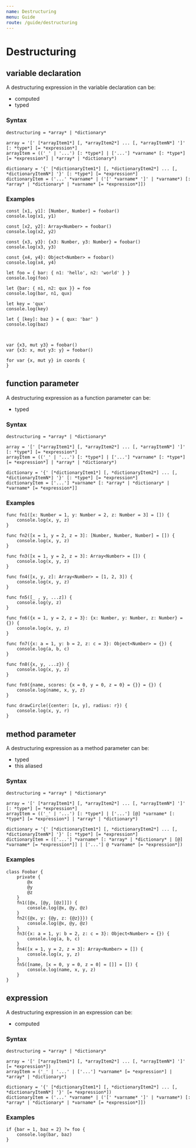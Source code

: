 ```yaml
---
name: Destructuring
menu: Guide
route: /guide/destructuring
---
```


# Destructuring

## variable declaration

A destructuring expression in the variable declaration can be:

- computed
- typed

### Syntax

```syntax
destructuring = *array* | *dictionary*

array = '[' [*arrayItem1*] [, *arrayItem2*] ... [, *arrayItemN*] ']' [: *type*] [= *expression*]
arrayItem = (('_' | '...') [: *type*] | ['...'] *varname* [: *type*] [= *expression*] | *array* | *dictionary*)

dictionary = '{' [*dictionaryItem1*] [, *dictionaryItem2*] ... [, *dictionaryItemN*] '}' [: *type*] [= *expression*]
dictionaryItem = ('...' *varname* | ('[' *varname* ']' | *varname*) [: *array* | *dictionary* | *varname* [= *expression*]])
```

### Examples

```kaoscript
const [x1, y1]: [Number, Number] = foobar()
console.log(x1, y1)

const [x2, y2]: Array<Number> = foobar()
console.log(x2, y2)

const {x3, y3}: {x3: Number, y3: Number} = foobar()
console.log(x3, y3)

const {x4, y4}: Object<Number> = foobar()
console.log(x4, y4)

let foo = { bar: { n1: 'hello', n2: 'world' } }
console.log(foo)

let {bar: { n1, n2: qux }} = foo
console.log(bar, n1, qux)

let key = 'qux'
console.log(key)

let { [key]: baz } = { qux: 'bar' }
console.log(baz)



var {x3, mut y3} = foobar()
var {x3: x, mut y3: y} = foobar()

for var {x, mut y} in coords {
}
```

## function parameter

A destructuring expression as a function parameter can be:

- typed

### Syntax

```syntax
destructuring = *array* | *dictionary*

array = '[' [*arrayItem1*] [, *arrayItem2*] ... [, *arrayItemN*] ']' [: *type*] [= *expression*]
arrayItem = (('_' | '...') [: *type*] | ['...'] *varname* [: *type*] [= *expression*] | *array* | *dictionary*)

dictionary = '{' [*dictionaryItem1*] [, *dictionaryItem2*] ... [, *dictionaryItemN*] '}' [: *type*] [= *expression*]
dictionaryItem = ['...'] *varname* [: *array* | *dictionary* | *varname* [= *expression*]]
```

### Examples

```kaoscript
func fn1([x: Number = 1, y: Number = 2, z: Number = 3] = []) {
	console.log(x, y, z)
}

func fn2([x = 1, y = 2, z = 3]: [Number, Number, Number] = []) {
	console.log(x, y, z)
}

func fn3([x = 1, y = 2, z = 3]: Array<Number> = []) {
	console.log(x, y, z)
}

func fn4([x, y, z]: Array<Number> = [1, 2, 3]) {
	console.log(x, y, z)
}

func fn5([_ , y, ...z]) {
	console.log(y, z)
}

func fn6({x = 1, y = 2, z = 3}: {x: Number, y: Number, z: Number} = {}) {
	console.log(x, y, z)
}

func fn7({x: a = 1, y: b = 2, z: c = 3}: Object<Number> = {}) {
	console.log(a, b, c)
}

func fn8({x, y, ...z}) {
	console.log(x, y, z)
}

func fn9({name, scores: {x = 0, y = 0, z = 0} = {}} = {}) {
	console.log(name, x, y, z)
}

func drawCircle({center: [x, y], radius: r}) {
	console.log(x, y, r)
}
```

## method parameter

A destructuring expression as a method parameter can be:

- typed
- this aliased

### Syntax

```syntax
destructuring = *array* | *dictionary*

array = '[' [*arrayItem1*] [, *arrayItem2*] ... [, *arrayItemN*] ']' [: *type*] [= *expression*]
arrayItem = (('_' | '...') [: *type*] | ['...'] [@] *varname* [: *type*] [= *expression*] | *array* | *dictionary*)

dictionary = '{' [*dictionaryItem1*] [, *dictionaryItem2*] ... [, *dictionaryItemN*] '}' [: *type*] [= *expression*]
dictionaryItem = (['...'] *varname* [: *array* | *dictionary* | [@] *varname* [= *expression*]] | ['...'] @ *varname* [= *expression*])
```

### Examples

```kaoscript
class Foobar {
	private {
		@x
		@y
		@z
	}
	fn1([@x, [@y, [@z]]]) {
		console.log(@x, @y, @z)
	}
	fn2({@x, y: {@y, z: {@z}}}) {
		console.log(@x, @y, @z)
	}
	fn3({x: a = 1, y: b = 2, z: c = 3}: Object<Number> = {}) {
		console.log(a, b, c)
	}
	fn4([x = 1, y = 2, z = 3]: Array<Number> = []) {
		console.log(x, y, z)
	}
	fn5([name, [x = 0, y = 0, z = 0] = []] = []) {
		console.log(name, x, y, z)
	}
}
```

## expression

A destructuring expression in an expression can be:

- computed

### Syntax

```syntax
destructuring = *array* | *dictionary*

array = '[' [*arrayItem1*] [, *arrayItem2*] ... [, *arrayItemN*] ']' [= *expression*])
arrayItem = ('_' | '...' | ['...'] *varname* [= *expression*] | *array* | *dictionary*)

dictionary = '{' [*dictionaryItem1*] [, *dictionaryItem2*] ... [, *dictionaryItemN*] '}' [= *expression*])
dictionaryItem = ('...' *varname* | ('[' *varname* ']' | *varname*) [: *array* | *dictionary* | *varname* [= *expression*]])
```

### Examples

```kaoscript
if {bar = 1, baz = 2} ?= foo {
	console.log(bar, baz)
}
```
